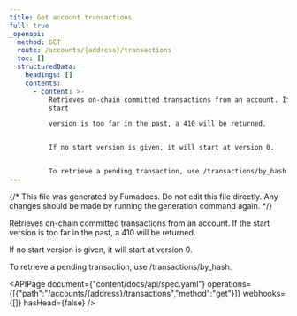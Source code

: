 ```yaml
---
title: Get account transactions
full: true
_openapi:
  method: GET
  route: /accounts/{address}/transactions
  toc: []
  structuredData:
    headings: []
    contents:
      - content: >-
          Retrieves on-chain committed transactions from an account. If the
          start

          version is too far in the past, a 410 will be returned.


          If no start version is given, it will start at version 0.


          To retrieve a pending transaction, use /transactions/by_hash.
---
```


{/* This file was generated by Fumadocs. Do not edit this file directly. Any changes should be made by running the generation command again. */}

Retrieves on-chain committed transactions from an account. If the start
version is too far in the past, a 410 will be returned.

If no start version is given, it will start at version 0.

To retrieve a pending transaction, use /transactions/by_hash.

<APIPage document={"content/docs/api/spec.yaml"} operations={[{"path":"/accounts/{address}/transactions","method":"get"}]} webhooks={[]} hasHead={false} />